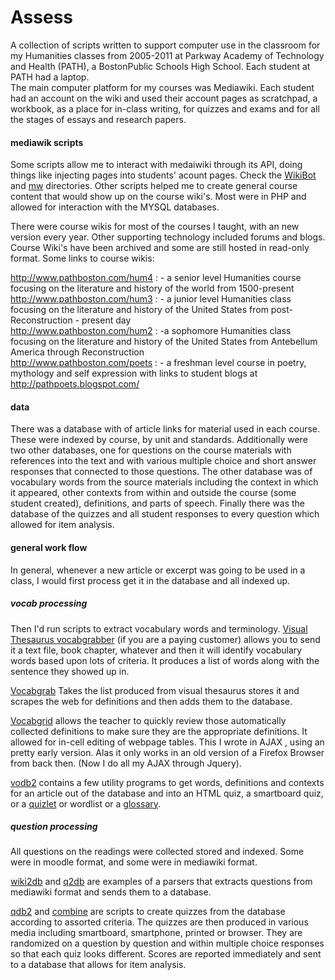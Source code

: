 =Assess=
A collection of scripts written to support computer use in the classroom for my Humanities classes from 2005-2011 at Parkway Academy of Technology and Health (PATH), a BostonPublic Schools High School. Each student at PATH had a laptop. 
<br/>

The main computer platform for my courses was Mediawiki. Each student had an account on the wiki and used their account pages as scratchpad, a workbook, as a place for in-class writing, for quizzes and exams and for all the stages of essays and research papers. 

====mediawik scripts====
Some scripts allow me to interact with medaiwiki through its API, doing things like injecting pages into students' acount pages. Check the [https://github.com/mckennatim/assess/tree/master/WikiBot WikiBot ] and [https://github.com/mckennatim/assess/tree/master/mw mw] directories. Other scripts helped me to create general course content that would show up on the course wiki's. Most were in PHP and allowed for interaction with the MYSQL databases.

There were course wikis for most of the courses I taught, with an new version every year. Other supporting technology included forums and blogs. Course Wiki's have been archived and some are still hosted in read-only format. Some links to course wikis:
;http://www.pathboston.com/hum4 : - a senior level Humanities course focusing on the literature and history of the world from 1500-present
;http://www.pathboston.com/hum3 : - a junior level Humanities class focusing on the literature and history of the United States from post-Reconstruction - present day
;http://www.pathboston.com/hum2 : -a sophomore Humanities class focusing on the literature and history of the United States from Antebellum America through Reconstruction
;http://www.pathboston.com/poets : - a freshman level course in poetry, mythology and self expression with links to student blogs at http://pathpoets.blogspot.com/

====data====
There was a database with  of article links for material used in each course. These were indexed by course, by unit and standards. Additionally were two other databases, one for questions on the course materials with references into the text and with various multiple choice and short answer responses that connected to those questions. The other database was of vocabulary words from the source materials including the context in which it appeared, other contexts from within and outside the course (some student created), definitions, and parts of speech.  Finally there was the database of the quizzes and all student responses to every question which allowed for item analysis.

====general work flow====
In general, whenever a new article or excerpt was going to be used in a class, I would first process get it in the database and all indexed up.
=====vocab processing=====
Then I'd run scripts to extract vocabulary words and terminology. [http://www.visualthesaurus.com/vocabgrabber/ Visual Thesaurus vocabgrabber] (if you are a paying customer) allows you to send it a text file, book chapter, whatever and then it will identify vocabulary words based upon lots of criteria. It produces a list of words along with the sentence they showed up in. 

[https://github.com/mckennatim/vocabgrab Vocabgrab] Takes the list produced from visual thesaurus stores it and scrapes the web for definitions and then adds them to the database. 

[https://github.com/mckennatim/vocabgrid Vocabgrid] allows the teacher to quickly review those automatically collected definitions to make sure they are the appropriate definitions. It allowed for in-cell editing of webpage tables. This I wrote in AJAX , using an pretty early version. Alas it only works in an old version of a Firefox Browser from back then. (Now I do all my AJAX through Jquery).

[https://github.com/mckennatim/vodb2 vodb2] contains a few utility programs to get words, definitions and contexts for an article out of the database and into an HTML quiz, a smartboard quiz, or a [http://quizlet.com/1370428/macbeth-flash-cards/ quizlet] or wordlist or a [http://www.pathboston.com/hum3/Glossary glossary].
=====question processing=====
All questions on the readings were collected stored and indexed. Some were in moodle format, and some were in mediawiki format. 

[https://github.com/mckennatim/wiki2db wiki2db] and [https://github.com/mckennatim/q2db q2db] are examples of a parsers that extracts questions from mediawiki format and sends them to a database.

[https://github.com/mckennatim/qdb2 qdb2] and [https://github.com/mckennatim/combine combine] are scripts to create quizzes from the database according to assorted criteria. The quizzes are then produced in various media including smartboard, smartphone, printed or browser. They are randomized on a question by question and within multiple choice responses so that each quiz looks different. Scores are reported immediately and sent to a database that allows for item analysis.
